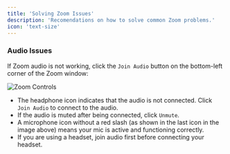 ```yaml
---
title: 'Solving Zoom Issues'
description: 'Recomendations on how to solve common Zoom problems.'
icon: 'text-size'
---
```


### Audio Issues

If Zoom audio is not working, click the `Join Audio` button on the bottom-left corner of the Zoom window:

![Zoom Controls](/images/zoom-controls.png)

- The headphone icon indicates that the audio is not connected. Click `Join Audio` to connect to the audio.
- If the audio is muted after being connected, click `Unmute`.
- A microphone icon without a red slash (as shown in the last icon in the image above) means your mic is active and functioning correctly.
- If you are using a headset, join audio first before connecting your headset.
